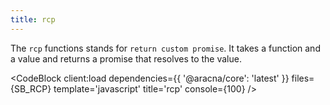 ```yaml
---
title: rcp
---
```



The `rcp` functions stands for `return custom promise`. It takes a function and a value and returns a promise that resolves to the value.

<CodeBlock client:load dependencies={{ '@aracna/core': 'latest' }} files={SB_RCP} template='javascript' title='rcp' console={100} />

